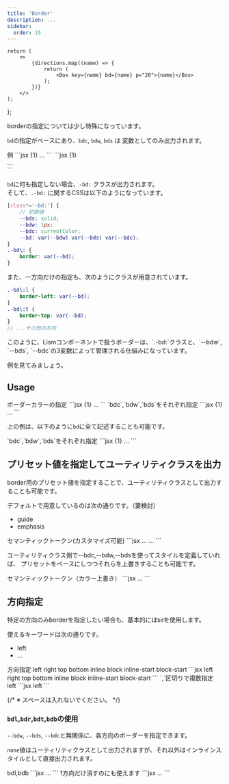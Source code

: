 ```yaml
---
title: 'Border'
description: ...
sidebar:
  order: 15
---
```



	return (
		<>
			{directions.map((name) => {
				return (
					<Box key={name} bd={name} p="20">{name}</Box>
				);
			})}
		</>
	);
};


borderの指定については少し特殊になっています。

`bd`の指定がベースにあり、`bdc`, `bdw`, `bds` は 変数としてのみ出力されます。

<Preview>
	<PreviewTitle>例</PreviewTitle>
	<PreviewArea resize p={20}>
		<Box bd bdc='red' bdw='2px'>
			<DammyText p={20}/>
		</Box>
	</PreviewArea>
	<PreviewCode label='React,Astro' slot='tab'>
	```jsx {1}
	<Box bd bdc='red' bdw='2px'>
		...
	</Box>
	```
	</PreviewCode>
	<PreviewCode label='HTML' slot='tab'>
	```jsx {1}
	<div class="l--box -bd:" style="--bdc:var(--red);--bdw:2px">
		...
	</div>
	```
	</PreviewCode>
</Preview>

`bd`に何も指定しない場合、`-bd:` クラスが出力されます。  
そして、`.-bd:` に関するCSSは以下のようになっています。

```scss
[class*='-bd:'] {
	// 初期値
	--bds: solid;
	--bdw: 1px;
	--bdc: currentColor;
	--bd: var(--bdw) var(--bds) var(--bdc);
}
.-bd\: {
	border: var(--bd);
}
```

また、一方向だけの指定も、次のようにクラスが用意されています。

```scss
.-bd\:l {
	border-left: var(--bd);
}
.-bd\:t {
	border-top: var(--bd);
}
// ...その他の方向
```

<Alert preset="point">
このように、Lismコンポーネントで扱うボーダーは、`.-bd:`クラスと、`--bdw`, `--bds`, `--bdc`の3変数によって管理される仕組みになっています。
</Alert>


例を見てみましょう。

## Usage

<Preview>
	<PreviewTitle>ボーダーカラーの指定</PreviewTitle>
	<PreviewArea resize p={20}>
		<Box bd bdc="base-3">
			<DammyText p={20}/>
		</Box>
	</PreviewArea>
	<PreviewCode>
	```jsx {1}
	<Box bd bdc="base-3">
		...
	</Box>
	```
	</PreviewCode>
</Preview>


<Preview>
	<PreviewTitle>`bdc`,`bdw`,`bds`をそれぞれ指定</PreviewTitle>
	<PreviewArea resize p={20}>
		<Box bd bdc="accent" bdw="3px" bds="dotted">
			<DammyText p={20}/>
		</Box>
	</PreviewArea>
	<PreviewCode>
	```jsx {1}
	<Box bd bdc="accent" bdw="3px" bds="dotted">
		...
	</Box>
	```
	</PreviewCode>
</Preview>

上の例は、以下のように`bd`に全て記述することも可能です。

<Preview>
	<PreviewTitle>`bdc`,`bdw`,`bds`をそれぞれ指定</PreviewTitle>
	<PreviewArea resize p={20}>
		<Box bd={{ c:"accent", w:"3px", s:"dotted" }}>
			<DammyText p={20}/>
		</Box>
	</PreviewArea>
	<PreviewCode>
	```jsx {1}
	<Box bd={{ c:"accent", w:"3px", s:"dotted" }}>
		...
	</Box>
	```
	</PreviewCode>
</Preview>


## プリセット値を指定してユーティリティクラスを出力

border用のプリセット値を指定することで、ユーティリティクラスとして出力することも可能です。

デフォルトで用意しているのは次の通りです。（要検討）

- guide
- emphasis


<Preview>
	<PreviewTitle>セマンティックトークン(カスタマイズ可能)</PreviewTitle>
	<PreviewArea resize p={20}>
		<Box bd="guide">
			<DammyText p={20}/>
		</Box>
		<Box bd="emphasis">
			<DammyText p={20}/>
		</Box>
	</PreviewArea>
	<PreviewCode>
	```jsx
	<Box bd="guide">...</Box>
	<Box bd="emphasis">...</Box>
	```
	</PreviewCode>
</Preview>

ユーティリティクラス側で--bdc,--bdw,--bdsを使ってスタイルを定義していれば、
プリセットをベースにしつつそれらを上書きすることも可能です。

<Preview>
	<PreviewTitle>セマンティックトークン（カラー上書き）</PreviewTitle>
	<PreviewArea resize p={20}>
		<Box bd="emphasis" bdc="accent">
			<DammyText p={20}/>
		</Box>
	</PreviewArea>
	<PreviewCode>
	```jsx
	<Box bd="emphasis" bdc="accent">...</Box>
	```
	</PreviewCode>
</Preview>

## 方向指定

特定の方向のみborderを指定したい場合も、基本的には`bd`を使用します。

使えるキーワードは次の通りです。

- left
- ...

<Preview>
	<PreviewTitle>方向指定</PreviewTitle>
	<PreviewArea resize p={20}>
		<Box bd='left' p='20'>left</Box>
		<Box bd='right' p='20'>right</Box>
		<Box bd='top' p='20'>top</Box>
		<Box bd='bottom' p='20'>bottom</Box>
		<Box bd='inline' p='20'>inline</Box>
		<Box bd='block' p='20'>block</Box>
		<Box bd='is' p='20'>inline-start</Box>
		<Box bd='bs' p='20'>block-start</Box>
	</PreviewArea>
	<PreviewCode>
	```jsx
	<Box bd='left' p='20'>left</Box>
	<Box bd='right' p='20'>right</Box>
	<Box bd='top' p='20'>top</Box>
	<Box bd='bottom' p='20'>bottom</Box>
	<Box bd='inline' p='20'>inline</Box>
	<Box bd='block' p='20'>block</Box>
	<Box bd='is' p='20'>inline-start</Box>
	<Box bd='bs' p='20'>block-start</Box>
	```
	</PreviewCode>
</Preview>

<Preview>
	<PreviewTitle>`,`区切りで複数指定</PreviewTitle>
	<PreviewArea resize p={20}>
		<Box bd='l,b' p='20'>left</Box>
	</PreviewArea>
	<PreviewCode>
	```jsx
	<Box bd='l,b' p='20'>left</Box>
	```
	</PreviewCode>
</Preview>

{/* ※ スペースは入れないでください。 */}


### `bdl`,`bdr`,`bdt`,`bdb`の使用

`--bdw`, `--bds`, `--bdc`と無関係に、各方向のボーダーを指定できます。

`none`値はユーティリティクラスとして出力されますが、それ以外はインラインスタイルとして直接出力されます。

<Preview>
	<PreviewTitle>bdl,bdb</PreviewTitle>
	<PreviewArea resize p={20}>
		<Box bdl="solid 4px" bdb="solid 1px">
			<DammyText p={20} lh='xs'/>
		</Box>
	</PreviewArea>
	<PreviewCode>
	```jsx
	<Box bdl="solid 4px" bdb="solid 1px">
		...
	</Box>
	```
	</PreviewCode>
</Preview>

<Preview>
	<PreviewTitle>1方向だけ消すのにも使えます</PreviewTitle>
	<PreviewArea resize p={20}>
		<Box bd bdt="none">
			<DammyText p={20}/>
		</Box>
	</PreviewArea>
	<PreviewCode>
	```jsx
	<Box bd bdt="none">
		...
	</Box>
	```
	</PreviewCode>
</Preview>


